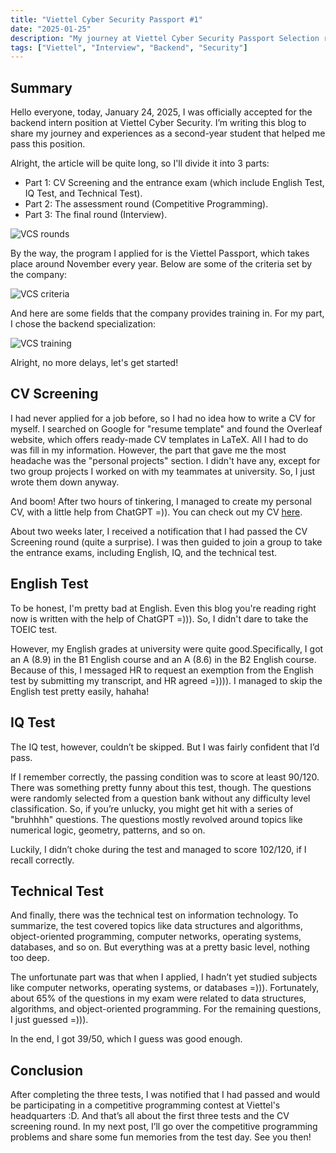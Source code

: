 ```yaml
---
title: "Viettel Cyber Security Passport #1"
date: "2025-01-25"
description: "My journey at Viettel Cyber Security Passport Selection rounds part 1"
tags: ["Viettel", "Interview", "Backend", "Security"]
---
```


## Summary
Hello everyone, today, January 24, 2025, I was officially accepted for the backend intern position at Viettel Cyber Security. I’m writing this blog to share my journey and experiences as a second-year student that helped me pass this position.

Alright, the article will be quite long, so I'll divide it into 3 parts:
- Part 1: CV Screening and the entrance exam (which include English Test, IQ Test, and Technical Test).
- Part 2: The assessment round (Competitive Programming).
- Part 3: The final round (Interview).

![VCS rounds](images/vcs_rounds.jpg)

By the way, the program I applied for is the Viettel Passport, which takes place around November every year. Below are some of the criteria set by the company:

![VCS criteria](images/vcs_criteria.jpg)

And here are some fields that the company provides training in. For my part, I chose the backend specialization:

![VCS training](images/vcs_training.jpg)

Alright, no more delays, let's get started!

## CV Screening
I had never applied for a job before, so I had no idea how to write a CV for myself. I searched on Google for "resume template" and found the Overleaf website, which offers ready-made CV templates in LaTeX. All I had to do was fill in my information. However, the part that gave me the most headache was the "personal projects" section. I didn't have any, except for two group projects I worked on with my teammates at university. So, I just wrote them down anyway.

And boom! After two hours of tinkering, I managed to create my personal CV, with a little help from ChatGPT =)). You can check out my CV [here](https://drive.google.com/file/d/1Gf7Z1tgvb785Qs62W974qSxqpMqOYNZ7/view?usp=sharing).

About two weeks later, I received a notification that I had passed the CV Screening round (quite a surprise). I was then guided to join a group to take the entrance exams, including English, IQ, and the technical test.

## English Test
To be honest, I'm pretty bad at English. Even this blog you're reading right now is written with the help of ChatGPT =))). So, I didn't dare to take the TOEIC test.

However, my English grades at university were quite good.Specifically, I got an A (8.9) in the B1 English course and an A (8.6) in the B2 English course. Because of this, I messaged HR to request an exemption from the English test by submitting my transcript, and HR agreed =)))). I managed to skip the English test pretty easily, hahaha!
## IQ Test
The IQ test, however, couldn’t be skipped. But I was fairly confident that I’d pass.

If I remember correctly, the passing condition was to score at least 90/120. There was something pretty funny about this test, though. The questions were randomly selected from a question bank without any difficulty level classification. So, if you’re unlucky, you might get hit with a series of "bruhhhh" questions. The questions mostly revolved around topics like numerical logic, geometry, patterns, and so on.

Luckily, I didn’t choke during the test and managed to score 102/120, if I recall correctly.
## Technical Test
And finally, there was the technical test on information technology. To summarize, the test covered topics like data structures and algorithms, object-oriented programming, computer networks, operating systems, databases, and so on. But everything was at a pretty basic level, nothing too deep.

The unfortunate part was that when I applied, I hadn’t yet studied subjects like computer networks, operating systems, or databases =))). Fortunately, about 65% of the questions in my exam were related to data structures, algorithms, and object-oriented programming. For the remaining questions, I just guessed =))).

In the end, I got 39/50, which I guess was good enough.
## Conclusion
After completing the three tests, I was notified that I had passed and would be participating in a competitive programming contest at Viettel's headquarters :D. And that’s all about the first three tests and the CV screening round. In my next post, I’ll go over the competitive programming problems and share some fun memories from the test day. See you then!
